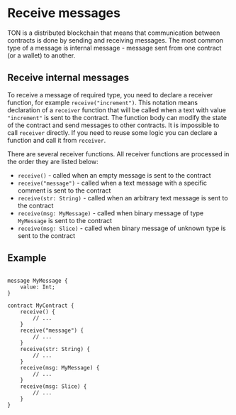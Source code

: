 # Receive messages

TON is a distributed blockchain that means that communication between contracts is done by sending and receiving messages. The most common type of a message is internal message - message sent from one contract (or a wallet) to another.

## Receive internal messages

To receive a message of required type, you need to declare a receiver function, for example `receive("increment")`. This notation means declaration of a `receiver` function that will be called when a text with value `"increment"` is sent to the contract. The function body can modify the state of the contract and send messages to other contracts. It is impossible to call `receiver` directly. If you need to reuse some logic you can declare a function and call it from `receiver`.

There are several receiver functions. All receiver functions are processed in the order they are listed below:
* `receive()` - called when an empty message is sent to the contract
* `receive("message")` - called when a text message with a specific comment is sent to the contract
* `receive(str: String)` - called when an arbitrary text message is sent to the contract
* `receive(msg: MyMessage)` - called when binary message of type `MyMessage` is sent to the contract
* `receive(msg: Slice)` - called when binary message of unknown type is sent to the contract


## Example

```tact

message MyMessage {
    value: Int;
}

contract MyContract {
    receive() {
        // ...
    }
    receive("message") {
        // ...
    }
    receive(str: String) {
        // ...
    }
    receive(msg: MyMessage) {
        // ...
    }
    receive(msg: Slice) {
        // ...
    }
}
```
